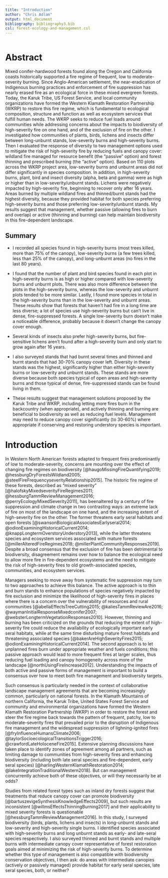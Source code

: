 ```yaml
---
title: "Introduction"
author: "Chris Adlam"
output: html_document
bibliography: bibliography3.bib
csl: forest-ecology-and-management.csl
---
```


```r
```

# Abstract

Mixed conifer-hardwood forests found along the Oregon and California coasts historically supported a fire regime of frequent, low to moderate-severity burning. Since Anglo-American settlement, the near-eradication of Indigenous burning practices and enforcement of fire suppression has nearly erased fire as an ecological force in these mixed evergreen forests. Today, the Karuk Tribe, US Forest Service, and local community organizations have formed the Western Klamath Restoration Partnership (WKRP) to restore this fire regime, which is fundamental to ecological composition, structure and function as well as ecosystem services that fulfill human needs. The WKRP seeks to reduce fuel loads around communities while addressing concerns about the impacts to biodiversity of high-severity fire on one hand, and of the exclusion of fire on the other. I investigated how communities of plants, birds, lichens and insects differ between long-unburnt stands, low-severity burns and high-severity burns. Then I evaluated the response of diversity to two management options used to mitigate the risk of high-severity fire by reducing fuels and canopy cover: wildland fire managed for resource benefit (the "passive" option) and forest thinning and prescribed burning (the "active" option). Based on 110 plots across the WKRP project area, low-severity burns and unburnt areas did not differ significantly in species composition. In addition, in high-severity burns, plant, bird and insect diversity (alpha, beta and gamma) were as high or higher than in low-severity/unburnt stands. Lichens were negatively impacted by high-severity fire, beginning to recover only after 16 years. Areas burned by multiple wildland fires and thinned/burnt stands had the highest diversity, because they provided habitat for both species preferring high-severity burns and those preferring low-severity/unburnt stands. My results suggest that management, whether passive (allowing fires to burn and overlap) or active (thinning and burning) can help maintain biodiversity in this fire-dependent landscape.

## Summary

* I recorded all species found in high-severity burns (most trees killed, more than 75% of the canopy), low-severity burns (a few trees killed, less than 25% of the canopy), and long-unburnt areas (no fires in the last 80 years).

* I found that the number of plant and bird species found in each plot in high-severity burns is as high or higher compared with low-severity burns and unburnt plots. There was also more difference between the plots in the high-severity burns, whereas the low-severity and unburnt plots tended to be more similar. Lastly, I found more species in total in the high-severity burns than in the low-severity and unburnt areas. These results show that forests that haven't had fire in a long time are less diverse; a lot of species use high-severity burns but can't live in dense, fire-suppressed forests. A single low-severity burn doesn't make a noticeable difference, probably because it doesn't change the canopy cover enough.

* Several kinds of insects also prefer high-severity burns, but fire-sensitive lichens aren't found after a high-severity burn and only start to grow again after 16 years.

* I also surveyed stands that had burnt several times and thinned and burnt stands that had 30-70% canopy cover left. Diversity in these stands was the highest, significantly higher than either high-severity burns or low-severity and unburnt stands. These stands are more diverse because both species typical of open areas and high-severity burns and those typical of dense, fire-suppressed stands can be found living in them. 

* These results suggest that management solutions proposed by the Karuk Tribe and WKRP, including letting more fires burn in the backcountry (when appropriate), and actively thinning and burning are beneficial to biodiversity as well as reducing fuel levels. Management may need to reduce canopy cover significantly (to 30-60%) where appropriate if conserving and restoring understory species is important.

# Introduction

In Western North American forests adapted to frequent fires predominantly of low to moderate-severity, concerns are mounting over the effect of changing fire regimes on biodiversity [@haugoMissingFireQuantifying2019; @hessburgDryForestsWildland2005; @steelFireFrequencyseverityRelationship2015]. The historic fire regime of these forests, described as "mixed severity" [@halofskyMixedseverityFireRegimes2011; @hessburgTammReviewManagement2016; @perryEcologyMixedSeverity2011], has beenaltered by a century of fire suppression and climate change in two contrasting ways: an extreme lack of fire on most of the landscape on one hand, and the increasing extent of high-severity fire on the other. The former threatens early seral habitats and open forests [@swansonBiologicalAssociatesEarlyseral2014; @odionExaminingHistoricalCurrent2014; @knappLongtermOverstoryUnderstory2013], while the latter threatens species and ecosystem services associated with mature forests [@millerAlteredFireRegimes2018; @millerPlantCommunityResponses2019]. Despite a broad consensus that the exclusion of fire has been detrimental to biodiversity, disagreement remains over how to balance the ecological need to allow more fire in fire-dependent ecosystems and the need to mitigate the risk of high-severity fires to old growth-associated species, communities, and ecosystem services. 

Managers seeking to move away from systematic fire suppression may turn to two approaches to achieve this balance. The active approach is to thin and burn stands to enhance populations of species negatively impacted by fire exclusion and minimize the likelihood of high-severity fires in places where there is a concern over the vulnerability of resources and rural communities [@abellaEffectsTreeCutting2015; @kaliesTammReviewAre2016; @waymanInitialResponseMixedconifer2007; @websterLongtermVegetationResponses2010]. However, thinning and burning has been criticized on the grounds that reducing the extent of high-severity fire could reduce the availability of ecologically important early seral habitats, while at the same time disturbing mature forest habitats and threatening associated species [@bakerAreHighSeverityFires2015; @odionExaminingHistoricalCurrent2014]. The second approach is to let unplanned fires burn under appropriate weather and fuels conditions; this passive approach would lead to more frequent fires at larger scales, thus reducing fuel loading and canopy homogeneity across more of the landscape [@northUsingFireIncrease2012]. Understanding the impacts of both active and passive forms of management is important to build a consensus over how to meet both fire management and biodiversity targets. 

Such consensus is particularly needed in the context of collaborative landscape management agreements that are becoming increasingly common, particularly on national forests. In the Klamath Mountains of northern California, the Karuk Tribe, United States Forest Service and community and environmental organizations have formed the Western Klamath Restoration Partnership (WKRP) in order to restore the forest and steer the fire regime back towards the pattern of frequent, patchy, low to moderate-severity fires that prevailed prior to the disruption of Indigenous fire management and the widespread suppression of lighning-ignited fires [@fryInfluenceHumansClimate2006; @taylorSocioecologicalTransitionsTrigger2016; @crawfordLateHoloceneFire2015]. Extensive planning discussions have taken place to identify zones of agreement among all partners, such as limiting damage to communities from high-severity fires and enhancing biodiversity (including both late seral species and fire-dependent, early seral species) [@harlingWesternKlamathRestoration2014; @lakeIntegrationTraditionalWestern2018]. But can management concurrently achieve both of these objectives, or will they necessarily be at odds?

Studies from related forest types such as inland dry forests suggest that treatments that reduce canopy cover can promote biodiversity [@bartuszevigeSynthesisKnowledgeEffects2009], but such results are inconsistent [@willmsEffectsThinningBurning2017] and their applicability to mixed severity forests is questionable [@hessburgTammReviewManagement2016]. In this study, I surveyed biodiversity (birds, plants, lichens and insects) in long-unburnt stands and low-severity and high-severity single burns. I identified species associated with high-severity burns and long unburnt stands as early- and late-seral species respectively. I also surveyed thinned and burnt stands and multiple burns with intermediate canopy cover representative of forest restoration goals aimed at minimizing the risk of high-severity burns. To determine whether this type of management is also compatible with biodiversity conservation objectives, I then ask: do areas with intermediate canopies (actively or passively managed) provide habitat for early seral species, late seral species, both, or neither?

